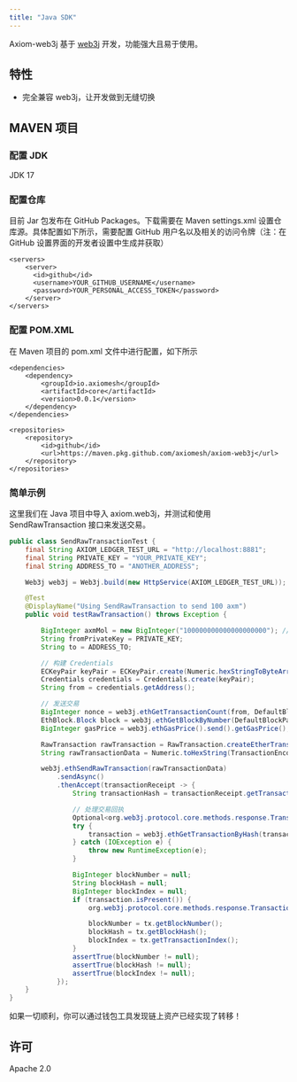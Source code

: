 ```yaml
---
title: "Java SDK"
---
```


Axiom-web3j 基于 [web3j](https://github.com/web3j/web3j) 开发，功能强大且易于使用。

## 特性

- 完全兼容 web3j，让开发做到无缝切换

## MAVEN 项目

### 配置 JDK

JDK 17

### 配置仓库

目前 Jar 包发布在 GitHub Packages。下载需要在 Maven settings.xml 设置仓库源。具体配置如下所示，需要配置 GitHub 用户名以及相关的访问令牌（注：在 GitHub 设置界面的开发者设置中生成并获取）
```
<servers>
    <server>
      <id>github</id>
      <username>YOUR_GITHUB_USERNAME</username>
      <password>YOUR_PERSONAL_ACCESS_TOKEN</password>
    </server>
</servers>
```

### 配置 POM.XML

在 Maven 项目的 pom.xml 文件中进行配置，如下所示
```
<dependencies>
    <dependency>
        <groupId>io.axiomesh</groupId>
        <artifactId>core</artifactId>
        <version>0.0.1</version>
    </dependency>
</dependencies>

<repositories>
    <repository>
        <id>github</id>
        <url>https://maven.pkg.github.com/axiomesh/axiom-web3j</url>
    </repository>
</repositories>
```

### 简单示例

这里我们在 Java 项目中导入 axiom.web3j，并测试和使用 SendRawTransaction 接口来发送交易。

```java
public class SendRawTransactionTest {
    final String AXIOM_LEDGER_TEST_URL = "http://localhost:8881";
    final String PRIVATE_KEY = "YOUR_PRIVATE_KEY";
    final String ADDRESS_TO = "ANOTHER_ADDRESS";

    Web3j web3j = Web3j.build(new HttpService(AXIOM_LEDGER_TEST_URL));

    @Test
    @DisplayName("Using SendRawTransaction to send 100 axm")
    public void testRawTransaction() throws Exception {

        BigInteger axmMol = new BigInteger("100000000000000000000"); // 发送 100 axm
        String fromPrivateKey = PRIVATE_KEY;
        String to = ADDRESS_TO;

        // 构建 Credentials
        ECKeyPair keyPair = ECKeyPair.create(Numeric.hexStringToByteArray(fromPrivateKey));
        Credentials credentials = Credentials.create(keyPair);
        String from = credentials.getAddress();

        // 发送交易
        BigInteger nonce = web3j.ethGetTransactionCount(from, DefaultBlockParameterName.LATEST).send().getTransactionCount();
        EthBlock.Block block = web3j.ethGetBlockByNumber(DefaultBlockParameterName.LATEST, true).send().getBlock();
        BigInteger gasPrice = web3j.ethGasPrice().send().getGasPrice();

        RawTransaction rawTransaction = RawTransaction.createEtherTransaction(nonce, gasPrice, block.getGasLimit(), to, axmMol);
        String rawTransactionData = Numeric.toHexString(TransactionEncoder.signMessage(rawTransaction, credentials));

        web3j.ethSendRawTransaction(rawTransactionData)
            .sendAsync()
            .thenAccept(transactionReceipt -> {
                String transactionHash = transactionReceipt.getTransactionHash();

                // 处理交易回执
                Optional<org.web3j.protocol.core.methods.response.Transaction> transaction = null;
                try {
                    transaction = web3j.ethGetTransactionByHash(transactionHash).send().getTransaction();
                } catch (IOException e) {
                    throw new RuntimeException(e);
                }

                BigInteger blockNumber = null;
                String blockHash = null;
                BigInteger blockIndex = null;
                if (transaction.isPresent()) {
                    org.web3j.protocol.core.methods.response.Transaction tx = transaction.get();

                    blockNumber = tx.getBlockNumber();
                    blockHash = tx.getBlockHash();
                    blockIndex = tx.getTransactionIndex();
                }
                assertTrue(blockNumber != null);
                assertTrue(blockHash != null);
                assertTrue(blockIndex != null);
            });
    }
}
```

如果一切顺利，你可以通过钱包工具发现链上资产已经实现了转移！

## 许可

Apache 2.0
